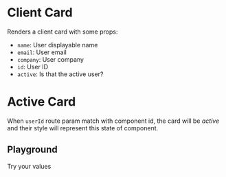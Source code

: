 

<Meta title="Client Card" component={ClientCard} />

# Client Card

Renders a client card with some props:

- `name`: User displayable name
- `email`: User email
- `company`: User company
- `id`: User ID
- `active`: Is that the active user?

<Preview>
  <Story name="Default">
    <ClientCard
      company={faker.company.companyName()}
      email={faker.internet.email()}
      id={faker.random.uuid()}
      name={faker.name.findName()}
    />
  </Story>
</Preview>

# Active Card

When `userId` route param match with component id, the card will be _active_ and their style will represent this state of component.

<Preview>
  <Story name="Active Card">
    <ClientCard
      active={true}
      company={faker.company.companyName()}
      email={faker.internet.email()}
      id={faker.random.uuid()}
      name={faker.name.findName()}
    />
  </Story>
</Preview>

## Playground

Try your values

<Preview>
  <Story name="Playground">
    <ClientCard
      active={boolean('Active User?', false)}
      company={text('Company', faker.company.companyName())}
      email={text('Email', faker.internet.email())}
      id={text('ID', faker.random.uuid())}
      name={text('Name', faker.name.findName())}
    />
  </Story>
</Preview>
